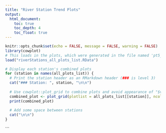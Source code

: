 ```yaml
---
title: "River Station Trend Plots"
output:
  html_document:
    toc: true
    toc_depth: 4
    toc_float: true
---
```


```r
knitr::opts_chunk$set(echo = FALSE, message = FALSE, warning = FALSE)
library(cowplot)
# This loads in the plots, which were generated in the file named 'pt5_river_analysis.Rmd'
load("riverStations_all_plots_list.RData")
```

```r
# Display each station's combined plots
for (station in names(all_plots_list)) {
  # Print the station header as an RMarkdown header (### is level 3)
  cat("### Station: ", station, "\n\n")
  
  # Use cowplot::plot_grid to combine plots and avoid appearance of "$variable" on axis
  combined_plot <- plot_grid(plotlist = all_plots_list[[station]], ncol = 2)
  print(combined_plot)
  
  # Add some space between stations
  cat("\n\n")
}

```

```